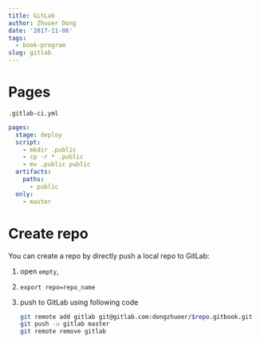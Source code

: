 ```yaml
---
title: GitLab
author: Zhuoer Dong
date: '2017-11-06'
tags:
  - book-program
slug: gitlab
---
```


# Pages

`.gitlab-ci.yml`
```yaml
pages:
  stage: deploy
  script:
    - mkdir .public
    - cp -r * .public
    - mv .public public
  artifacts:
    paths:
      - public
  only:
    - master
```



# Create repo

You can create a repo by directly push a local repo to GitLab:

1. open `empty`, 
2. `export repo=repo_name`
3. push to GitLab using following code
   ```bash
   git remote add gitlab git@gitlab.com:dongzhuoer/$repo.gitbook.git
   git push -u gitlab master
   git remote remove gitlab
   ```


